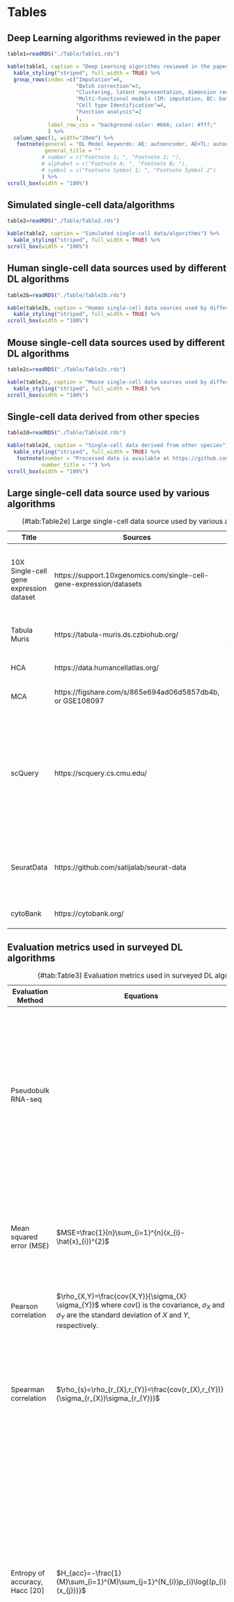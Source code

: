 
# Tables  {#ch7}
[Tables]: Tables

## Deep Learning algorithms reviewed in the paper
```r

table1=readRDS("./Table/Table1.rds")

kable(table1, caption = "Deep Learning algorithms reviewed in the paper", align = "lcccccc") %>%
  kable_styling("striped", full_width = TRUE) %>%
  group_rows(index =c("Imputation"=6, 
                      "Batch correction"=3, 
                      "Clustering, latent representation, dimension reduction, and data augmentation"=6,
                      "Multi-functional models (IM: imputation, BC: batch correction, CL: clustering)"=4,
                      "Cell type Identification"=4,
                      "Function analysis"=2
                      ),
             label_row_css = "background-color: #666; color: #fff;"
             ) %>%
  column_spec(1, width="20em") %>%
   footnote(general = "DL Model keywords: AE: autoencoder, AE+TL: autoencoder with transfer learning, AE: variational autoencoder, GAN: Generative adversarial network, CNN: convolutional neural network, DNN: deep neural network, DANN: domain adversarial neural network, CapsNet: capsule neural network",
            general_title = ""
           # number = c("Footnote 1; ", "Footnote 2; "),
           # alphabet = c("Footnote A; ", "Footnote B; "),
           # symbol = c("Footnote Symbol 1; ", "Footnote Symbol 2")
           ) %>%
scroll_box(width = "100%")

```


## Simulated single-cell data/algorithms
```r

table2=readRDS("./Table/Table2.rds")

kable(table2, caption = "Simulated single-cell data/algorithms") %>%
  kable_styling("striped", full_width = TRUE) %>%
scroll_box(width = "100%")

```


## Human single-cell data sources used by different DL algorithms
```r

table2b=readRDS("./Table/Table2b.rds")

kable(table2b, caption = "Human single-cell data sources used by different DL algorithms") %>%
  kable_styling("striped", full_width = TRUE) %>%
scroll_box(width = "100%")

```


## Mouse single-cell data sources used by different DL algorithms
```r

table2c=readRDS("./Table/Table2c.rds")

kable(table2c, caption = "Mouse single-cell data sources used by different DL algorithms") %>%
  kable_styling("striped", full_width = TRUE) %>%
scroll_box(width = "100%")

```

## Single-cell data derived from other species
```r

table2d=readRDS("./Table/Table2d.rds")

kable(table2d, caption = "Single-cell data derived from other species") %>%
  kable_styling("striped", full_width = TRUE) %>%
   footnote(number = "Processed data is available at https://github.com/ttgump/scDeepCluster/tree/master/scRNA-seq%20data",
           number_title = "") %>%
scroll_box(width = "100%")

```



## Large single-cell data source used by various algorithms
Table: (\#tab:Table2e) Large single-cell data source used by various algorithms

|Title|Sources|Notes| 
|-----|-------|-----|
|10X Single-cell gene expression dataset|  https://support.10xgenomics.com/single-cell-gene-expression/datasets | Contains large collection of scRNA-seq dataset generated using 10X system|
|Tabula Muris|https://tabula-muris.ds.czbiohub.org/ |Compendium of scRNA-seq data from mouse|
|HCA|https://data.humancellatlas.org/|Human single-cell atlas|
|MCA|https://figshare.com/s/865e694ad06d5857db4b, or GSE108097|Mouse single-cell atlas|
|scQuery|https://scquery.cs.cmu.edu/ |A web server cell type matching and key gene visualization. It is also a source for scRNA-seq collection (processed with common pipeline)|
|SeuratData|https://github.com/satijalab/seurat-data|List of datasets, including PBMC and human pancreatic islet cells| 
|cytoBank|https://cytobank.org/|Community of big data cytometry|


## Evaluation metrics used in surveyed DL algorithms

Table: (\#tab:Table3) Evaluation metrics used in surveyed DL algorithms

|Evaluation Method|Equations|Explanation|
|-----------------|---------|-----------|
|Pseudobulk RNA-seq| |Average of normalized (log2-transformed) scRNA-seq counts across cells is calculated and then correlation coefficient between the pseudobulk and the actual bulk RNA-seq profile of the same cell type is evaluated.|
|Mean squared error (MSE)|$MSE=\frac{1}{n}\sum_{i=1}^{n}(x_{i}-\hat{x}_{i})^{2}$|MSE assesses the quality of a predictor, or an estimator, from a collection of observed data $x$, with $\hat{x}$ being the predicted values.|
|Pearson correlation|$\rho_{X,Y}=\frac{cov(X,Y)}{\sigma_{X} \sigma_{Y}}$	where $cov()$ is the covariance, $\sigma_{X}$ and $\sigma_{Y}$ are the standard deviation of $X$ and $Y$, respectively.|
|Spearman correlation|$\rho_{s}=\rho_{r_{X},r_{Y}}=\frac{cov(r_{X},r_{Y})}{\sigma_{r_{X}}\sigma_{r_{Y}}}$| The Spearman correlation coefficient is defined as the Pearson correlation coefficient between the rank variables, where $r_{X}$ is the rank of $X$.|
|Entropy of accuracy, Hacc [20]|$H_{acc}=-\frac{1}{M}\sum_{i=1}^{M}\sum_{j=1}^{N_{i}}p_{i}\log{(p_{i}(x_{j}))}$|Measures the diversity of the ground-truth labels within each predicted cluster group. $p_{i}(x_{j})$ (or $q_{i}(x_{j})$) are the proportions of cells in the jth ground-truth cluster (or predicted cluster) relative to the total number of cells in the ith predicted cluster (or ground-truth clusters), respectively. |
|Entropy of purity, Hpur [20]| | Measures the diversity of the predicted cluster labels within each ground-truth group. |

<!-- |Entropy of mixing [31]|$E=∑_(i $ |This metric evaluates the mixing of cells from different batches in the neighborhood of each cell. C is the number of batches, and p_i is the proportion of cells from batch i among N nearest cells.| -->
<!-- |Mutual Information (MI) [157]|$MI(U,V)=∑_(i=1)^|U|▒∑_(j=1)^|V|▒〖P_UV (i,j)  log⁡((P_UV (i,j))/(P_U (i) P_V (j) $| where P_U (i)=|U_i |/N   and P_V (j)=|V_j |/N. Also, define the joint distribution probability is P_UV (i,j)=|U_i 〖∩V〗_j |/N. The MI is a measure of mutual dependency between two cluster assignments U and V.| -->
<!-- |Normalized Mutual Information (NMI) [158]|$NMI(U,V)=(2×MI(U,V))/[H(U)+H(V)]$|where H(U)=∑▒〖P_U (i)  log⁡(P_U (i)) 〗,H(V)=∑▒〖P_V (i)  log⁡(P_V (i)) 〗. The NMI is a normalization of the MI score between 0 and 1.| -->
<!-- |Kullback–Leibler (KL) divergence [159]|$D_KL (P||Q)=∑_(x∈χ)▒〖P(x)log⁡(P(x)/Q(x) )〗$|where discrete probability distributions P and Q  are defined on the same probability space .  This relative entropy is the measure for directed divergence between two distributions.|  -->
<!-- |Jaccard Index|$	J(U,V) $ | 0 ≤ J(U,V) ≤ 1. J = 1 if clusters U and V are the same. If U are V are empty, J is defined as 1.|  -->
<!-- |Fowlkes-Mallows Index for two clustering algorithms (FM)|$FM= √(TP/(TP+FP)×TP/(TP+FN))	$|TP as the number of pairs of points that are present in the same cluster in both U and V; FP as the number of pairs of points that are present in the same cluster in U but not in V; FN as the number of pairs of points that are present in the same cluster in V but not in U; and TN as the number of pairs of points that are in different clusters in both U and V.| -->
<!-- |Rand index (RI)|$	RI=(a+b)/(█(n@2))	$|Measure of constancy between two clustering outcomes, where a (or b) is the count of number of pairs of cells in one cluster (or different clusters) from one clustering algorithm but also fall in the same cluster (or different clusters) from the other clustering algorithm.|  -->
<!-- |Adjusted Rand index (ARI) [160]|$ARI=  (RI-E[RI])/(max⁡(RI)-E[RI]$  | ARI is a corrected-for-chance version of RI, where E[RI] is the expected Rand Index.| -->
<!-- |Silhouette index |$	s(i)=(b(i)-a(i))/(max⁡(a(i),b(i)))$|where a(i) is the average dissimilarity of ith cell to all other cells in the same cluster, and b(i) is the average dissimilarity of ith cell to all cells in the closest cluster. The range of s(i) is [−1,1], with 1 to be well-clustered and -1 to be completely misclassified.|  -->
<!-- |Maximum Mean Discrepancy (MMD) [58] |$ MMD(F,p,q)=   (sup)┬(f∈F)⁡〖‖μ_p-μ_q ‖_f 〗$|MMD is a non-parametric distance between distributions based on the reproducing kernel Hilbert space, or, a distance-based measure between two distribution p and q based on the mean embeddings p and q in a reproducing kernel Hilbert space F.| -->
<!-- |k-Nearest neighbor batch-effect test (kBET) [161]|$a_n^k=∑_(l=1)^L▒〖〖(N〗_nl^k-k∙f_l)〗^2/(k∙f_l )  ~X_(L-1)^2	$|Given a dataset of N cells from L batches with N_l denoting the number of cells in batch l, N_nl^k is the number of cells from batch l in the k-nearest neighbors of cell n, fl is the global fraction of cells in batch l, or f_l=N_l/N,  and  X_(L-1)^2 denotes the X^2 distribution with L-1 degrees of freedom. It uses a X^2-based test for random neighborhoods of fixed size to determine the significance (“well mixed”).| -->
<!-- |Local Inverse Simpson’s Index (LISI) [33]|$1/λ(n) =1/(Σ_(l=1)^L (p(l))^2 )	$| This is the inverse Simpson’s Index in the k-nearest neighbors of cell n for all batches, where p(l) denotes the proportion of batch l in the k-nearest neighbors. The score reports the effective number of batches in the k-nearest neighbors of cell n.| -->
<!-- |Homogeneity	| $HS=1-(H(P(U│V)))/H(P(U)) $|	where H() is the entropy, and U is the ground-truth assignment and V is the predicted assignment. The HS range from 0 to 1, where 1 indicates perfectly homogeneous labelling.| -->
<!-- |Completeness| $	CS=1-H(P(V│U))/H(P(V)) 	$|Its values range from 0 to 1, where 1 indicates all member from a ground-truth label are assigned to a single cluster.| -->
<!-- |V-Measure [162]| $V_β=((1+β)HS×CS)/(βHC+CS)	$| where  indicates the weight of HS. V-Measure is symmetric, i.e. switching the true and predicted cluster labels does not change V-Measure.| -->
<!-- |Precision, recall|$Precision=  TP/(TP+FP),recall=  TP/(TP+FN)	$| TP: true positive, FP: false positive, FN, false negative. | -->
<!-- |Accuracy	| $Accuracy=  (TP+TN)/N	$| N: all samples tested, TN: true negative| -->
<!-- |F1-score|$	F_1=  (2 Precision∙Recall)/(Precision+Recall)	$| A harmonic mean of precision and recall. It can be extended to F_β where β is a weight between precision and recall (similar to V-measure). | -->
<!-- |AUC, RUROC	| ![](Figures/Table3_AUC_Figure.png)|Area Under Curve (grey area).  Receiver operating characteristic (ROC) curve (red line). The similar measure can be performed on Precision-Recall curve (PRC), or AUPRC. Precision-Recall curves summarize the trade-off between the true positive rate and the positive predictive value for a predictive model (mostly for imbalanced dataset).| -->


## References

